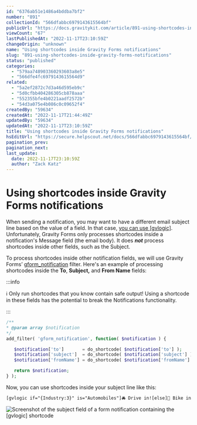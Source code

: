 ```yaml
---
id: "6376ab51e1486a4bddba7bf2"
number: "891"
collectionId: "566dfabbc6979143615564bf"
publicUrl: "https://docs.gravitykit.com/article/891-using-shortcodes-inside-gravity-forms-notifications"
viewCount: "67"
lastPublishedAt: "2022-11-17T23:10:59Z"
changeOrigin: "unknown"
name: "Using shortcodes inside Gravity Forms notifications"
slug: "891-using-shortcodes-inside-gravity-forms-notifications"
status: "published"
categories: 
  - "579aa748903360293603a8e5"
  - "566dfe4fc6979143615564d9"
related: 
  - "5a2ef2872c7d3a46d595eb9c"
  - "5d0cfbb404286305cb878aaa"
  - "552355bfe4b0221aadf2572b"
  - "54d3a075e4b086c0c09652f4"
createdBy: "59634"
createdAt: "2022-11-17T21:44:49Z"
updatedBy: "59634"
updatedAt: "2022-11-17T23:10:59Z"
title: "Using shortcodes inside Gravity Forms notifications"
hsEditUrl: "https://secure.helpscout.net/docs/566dfabbc6979143615564bf/article/6376ab51e1486a4bddba7bf2"
pagination_prev: 
pagination_next: 
last_update:
  date: 2022-11-17T23:10:59Z
  author: "Zack Katz"
---
```


# Using shortcodes inside Gravity Forms notifications

When sending a notification, you may want to have a different email subject line based on the value of a field. In that case, [you can use \[gvlogic\]](https://docs.gravitykit.com/article/252-gvlogic-shortcode). Unfortunately, Gravity Forms only processes shortcodes inside a notification's Message field (the email body). It does ***not*** process shortcodes inside other fields, such as the Subject.

To process shortcodes inside other notification fields, we will use Gravity Forms’ [gform\_notification](https://docs.gravityforms.com/gform_notification/) filter. Here's an example of processing shortcodes inside the **To**, **Subject,** and **From Name** fields:


:::info

ℹ️ Only run shortcodes that you know contain safe output! Using a shortcode in these fields has the potential to break the Notifications functionality.

:::

 ```php
/**
* @param array $notification
*/
add_filter( 'gform_notification', function( $notification ) {

	$notification['to']       = do_shortcode( $notification['to'] );
	$notification['subject']  = do_shortcode( $notification['subject'] );
	$notification['fromName'] = do_shortcode( $notification['fromName'] );

	return $notification;
} );
```

Now, you can use shortcodes inside your subject line like this:

```html
[gvlogic if="{Industry:3}" is="Automobiles"]🚘 Drive in![else]🚴 Bike in![/gvlogic]
```

![Screenshot of the subject field of a form notification containing the [gvlogic] shortcode](https://s3.amazonaws.com/helpscout.net/docs/assets/54c58489e4b051242988532c/images/6376b4673fc88c6e0f006e5a/file-59POaYOh3h.png)
